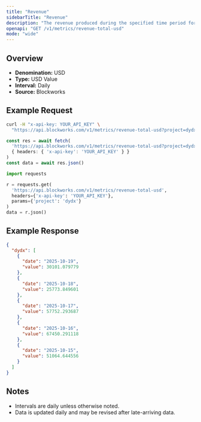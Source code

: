```yaml
---
title: "Revenue"
sidebarTitle: "Revenue"
description: "The revenue produced during the specified time period for given project."
openapi: "GET /v1/metrics/revenue-total-usd"
mode: "wide"
---
```


## Overview

- **Denomination:** USD
- **Type:** USD Value
- **Interval:** Daily
- **Source:** Blockworks

## Example Request

<CodeGroup>

```bash cURL
curl -H "x-api-key: YOUR_API_KEY" \
  "https://api.blockworks.com/v1/metrics/revenue-total-usd?project=dydx"
```

```typescript TypeScript
const res = await fetch(
  'https://api.blockworks.com/v1/metrics/revenue-total-usd?project=dydx',
  { headers: { 'x-api-key': 'YOUR_API_KEY' } }
)
const data = await res.json()
```

```python Python
import requests

r = requests.get(
  'https://api.blockworks.com/v1/metrics/revenue-total-usd',
  headers={'x-api-key': 'YOUR_API_KEY'},
  params={'project': 'dydx'}
)
data = r.json()
```

</CodeGroup>

## Example Response

```json
{
  "dydx": [
    {
      "date": "2025-10-19",
      "value": 30101.079779
    },
    {
      "date": "2025-10-18",
      "value": 25773.849601
    },
    {
      "date": "2025-10-17",
      "value": 57752.293687
    },
    {
      "date": "2025-10-16",
      "value": 67450.291118
    },
    {
      "date": "2025-10-15",
      "value": 51064.644556
    }
  ]
}
```

## Notes
- Intervals are daily unless otherwise noted.
- Data is updated daily and may be revised after late-arriving data.